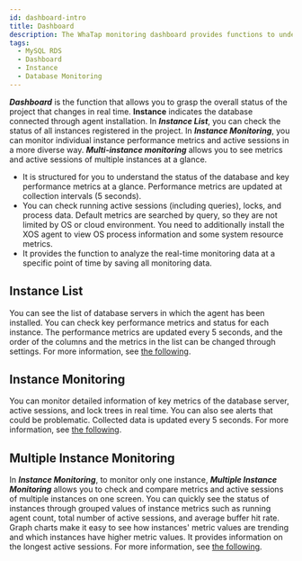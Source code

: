 ```yaml
---
id: dashboard-intro
title: Dashboard
description: The WhaTap monitoring dashboard provides functions to understand the overall status of a project at a glance.
tags:
  - MySQL RDS
  - Dashboard
  - Instance
  - Database Monitoring
---
```


**_Dashboard_** is the function that allows you to grasp the overall status of the project that changes in real time. **Instance** indicates the database connected through agent installation. In **_Instance List_**, you can check the status of all instances registered in the project. In **_Instance Monitoring_**, you can monitor individual instance performance metrics and active sessions in a more diverse way. **_Multi-instance monitoring_** allows you to see metrics and active sessions of multiple instances at a glance.

-   It is structured for you to understand the status of the database and key performance metrics at a glance. Performance metrics are updated at collection intervals (5 seconds).
-   You can check running active sessions (including queries), locks, and process data. Default metrics are searched by query, so they are not limited by OS or cloud environment. You need to additionally install the XOS agent to view OS process information and some system resource metrics.
-   It provides the function to analyze the real-time monitoring data at a specific point of time by saving all monitoring data.

## Instance List

You can see the list of database servers in which the agent has been installed. You can check key performance metrics and status for each instance. The performance metrics are updated every 5 seconds, and the order of the columns and the metrics in the list can be changed through settings. For more information, see [the following](instance-list).

## Instance Monitoring

You can monitor detailed information of key metrics of the database server, active sessions, and lock trees in real time. You can also see alerts that could be problematic. Collected data is updated every 5 seconds. For more information, see [the following](instance-monitoring).

## Multiple Instance Monitoring

In **_Instance Monitoring_**, to monitor only one instance, **_Multiple Instance Monitoring_** allows you to check and compare metrics and active sessions of multiple instances on one screen. You can quickly see the status of instances through grouped values of instance metrics such as running agent count, total number of active sessions, and average buffer hit rate. Graph charts make it easy to see how instances' metric values are trending and which instances have higher metric values. It provides information on the longest active sessions. For more information, see [the following](multi-instance-monitoring).
